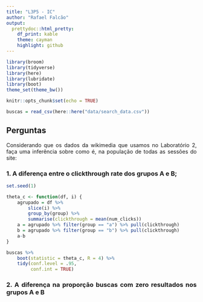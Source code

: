 ```yaml
---
title: "L3P5 - IC"
author: "Rafael Falcão"
output:
  prettydoc::html_pretty:
    df_print: kable
    theme: cayman
    highlight: github
---
```


<style>
body {
text-align: justify}
</style>

```r
library(broom)
library(tidyverse)
library(here)
library(lubridate)
library(boot)
theme_set(theme_bw())
```

```r
knitr::opts_chunk$set(echo = TRUE)
```

```r
buscas = read_csv(here::here("data/search_data.csv"))
```

## Perguntas

Considerando que os dados da wikimedia que usamos no Laboratório 2, faça uma inferência sobre como é, na população de todas as sessões do site:

### 1. A diferença entre o clickthrough rate dos grupos A e B;

```r
set.seed(1)

theta_c <- function(df, i) {
    agrupado = df %>%
        slice(i) %>%
        group_by(group) %>%
        summarise(clickthrough = mean(num_clicks))
    a = agrupado %>% filter(group == "a") %>% pull(clickthrough)
    b = agrupado %>% filter(group == "b") %>% pull(clickthrough)
    a-b
}

buscas %>%
    boot(statistic = theta_c, R = 4) %>%
    tidy(conf.level = .95,
         conf.int = TRUE)
```

### 2. A diferença na proporção buscas com zero resultados nos grupos A e B

```r

```

